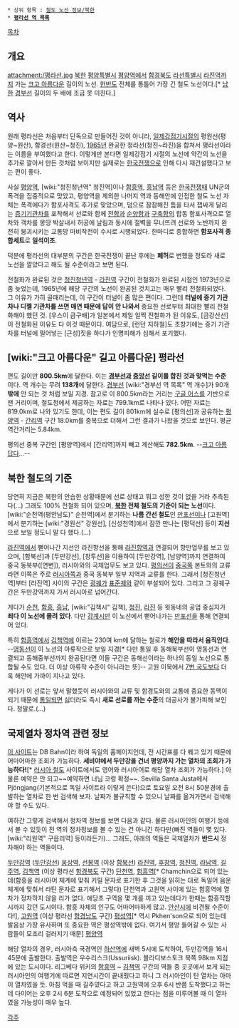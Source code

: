  * 상위 항목 : [[철도 노선 정보/북한]]
 * '''[[평라선 역 목록]]'''

{{{+1 平羅線 / Pyongra Line }}}

[[목차]]

== 개요 ==
attachment:/평라선.jpg
[[북한]] [[평양]]특별시 [[평양역]]에서 [[함경북도]] [[라선특별시]] [[라진역]]까지 가는 [[크고 아름다운]] 길이의 노선. [[한반도]] 전체를 통틀어 가장 긴 철도 노선이다.[* [[남한]] [[경부선]] 길이의 두 배에 조금 못 미친다.]

== 역사 ==
원래 평라선은 처음부터 단독으로 만들어진 것이 아니라, [[일제강점기]]시절의 평원선(평양~원산), 함경선(원산~청진), [[1965년]] 완공한 청라선(청진~라진)을 합쳐서 평라선이라는 이름을 부여했다고 한다. 이렇게만 본다면 일제강점기 시절의 노선에 약간의 노선을 추가로 깔아서 만든 것처럼 보이지만 실제로는 [[한국전쟁]]으로 인해 다시 재건설했다고 보는 편이 좋다.

사실 [[평양역]], [wiki:"청진청년역" 청진역]이나 [[함흥역]], [[흥남역]] 등은 [[한국전쟁]]때 UN군의 폭격을 집중적으로 맞았고, 평양역을 제외한 나머지 역과 동해안에 인접한 철도 노선 자체는 폭격에다가 함포사격도 추가로 맞았으며, 덤으로 잠잠해진 틈을 타서 잽싸게 달리는 [[증기기관차]]를 포착해서 선로와 함께 [[전함]]과 [[순양함]]과 [[구축함]]의 합동 함포사격으로 열차와 객차를 몽땅 박살내서 허공에 날림과 동시에 절벽을 무너뜨려 선로와 노반까지 완전히 붕괴시키는 교통망 마비작전이 수시로 시행되었다. 한마디로 종합하면 '''함포사격 종합세트'''로 '''일석이조'''.

덕분에 평라선의 대부분의 구간은 한국전쟁이 끝난 후에는 '''폐허'''로 변했을 정도라 새로 노선을 깔았다고 해도 될 수준이라고 보면 된다.

전철화가 완료된 것은 [[청진청년역]] - [[라진역]] 구간이 전철화가 완료된 시점인 1973년으로 좀 늦었는데, 1965년에 해당 구간의 노선이 완공된 것치고는 매우 빨리 전철화되었다. 그 이유가 가히 골때리는데, 이 구간이 터널이 좀 많은 편이다. 그런데 '''터널에 증기 기관차나 디젤 기관차를 쓰면 매연 때문에 답이 안 나와서''' 중요한 선로부터 최대한 빨리 전철화해야 했던 것. [우스이 급구배]가 일본에서 제일 일찍 전철화가 된 이유도, [금강산선]이 전철화된 이유도 다 이것 때문이다. 여담으로, [런던 지하철]도 초창기에는 증기 기관차를 터널에 밀어넣는 [근성]짓을 하다가 인명피해가 심해서 포기했다.

== [wiki:"크고 아름다운" 길고 아름다운] 평라선 ==
편도 길이만 '''800.5km'''에 달한다. 이는 '''[[경부선]]과 [[중앙선]] 길이를 합친 것과 맞먹는 수준'''이다. 역 개수는 무려 '''138개'''에 달한다. [[경부선]] [wiki:"경부선 역 목록" 역 개수]가 90개 '''밖에''' 안 되는 것 처럼 보일 지경. 
참고로 이 800.5km라는 거리는 [[구글 어스]]를 기반으로 잰 거리이며, 철도청에서 제공하는 자료는 799.1km로 나타나 있다. 어떤 자료는 819.0km로 나와 있기도 한데, 이는 편도 길이 801km에 실수로 [평의선]과 공유하는 [[평양역]] - [[간리역]] 구간 18.0km를 중복으로 더해서 그런 결과가 나왔을 것으로 보인다. 평균 역간거리는 5.84km.

평의선 중복 구간인 [평양역]에서 [간리역]까지 빼고 계산해도 '''782.5km'''. --[[크고 아름답다]]...-- 

== 북한 철도의 '''기준''' ==
당연히 지금은 북한의 안습한 상황때문에 선로 상태고 뭐고 성한 것이 없을 거라 추측된다(...) 그래도 100% 전철화 되어 있으며, '''[[북한]] 전체 철도의 기준이 되는 노선'''이다. [wiki:"순천역(평안남도)" 순천역]에서 분기하는 '''나름 간선 철도'''인 [[만포선]]이나 [고원역]에서 분기하는 [wiki:"경원선" 강원선], [신성천역]에서 잠깐 만나는 [평덕선] 등이 '''지선'''으로 보일 정도니 말 다 했다.(...)

[[라진역]]에서 뻗어나간 지선인 라진항선을 통해 [[라진항역]]과 연결되어 항만업무를 보고 있으며, [함북선]과 [두만강선], [창투선]을 이용하여 [두만강역], [남양역]까지 연결하여 중국 동북부([연변]), 러시아와의 국제업무도 보고 있다. [[평의선]]이 [[중국]]쪽 본토와의 교류라면 이쪽은 주로 [[러시아]]쪽과 중국 동북부 일부 지역과 교류를 한다. 그래서 [청진청년역]부터 [라진역] 사이의 구간은 [[광궤]]가 [[표준궤]]와 같이 부설되어 있다. 그리고 그 광궤구간은 두만강역까지 가서 러시아로 넘어간다. 

게다가 [[순천]], [[함흥]], [[흥남]], [wiki:"김책시" 김책], [[청진]], [[라진]] 등 윗동네의 공업 중심지가 '''죄다 이 노선에 몰려 있다'''. 다만 [[강계]]시만 이 노선에서 뻗어나가는 [[만포선]]을 통해 연결되어 있다.

특히 [[함흥역]]에서 [[김책역]]에 이르는 230여 km에 달하는 철로가 '''해안을 따라서 움직인다'''. --[[영동선]]이 이 노선의 아류작으로 보일 지경[* 다만 통일 후 동해북부선이 영동선과 연결되고 동해중부선까지 완공된다면 이들 구간은 동해선이라는 하나의 동일 노선으로 통합될 수도 있다. 더 이상 아류작 수준이 아니라는 뜻]-- 고원 이북에서 [[7번 국도]]보다 더욱 해안에 가까이 지나고 있다.

게다가 이 선로는 앞서 말했듯이 러시아와의 교류 및 함경도와의 교통에 중요한 동맥이 되기 때문에 [[통일]]되면 싫더라도 즉시 '''새로 선로를 까는 수준'''의 대공사가 불가피해 보인다. 정말로.(...)

== 국제열차 정차역 관련 정보 ==
[http://reiseauskunft.bahn.de/bin/query.exe/en 이 사이트]는 DB Bahn이라 하여 독일의 홈페이지인데, 전 시간표를 다 꿰고 있기 때문에 어마어마한 조회가 가능하다. '''세비야에서 두만강을 건너 평양까지 가는 열차의 조회가 가능하다!'''[* [[러시아 철도]] 사이트에서도 영어와 러시아어로 해당 열차 조회가 가능하다.] 아 물론 예약은 안 되고~~예약하면 너님 코렁 확정~~. Sevilla Santa Justa에서 Pjöngjang(기본적으로 독일 사이트라 이렇게 쓴다)으로 토요일 오전 8시 50분경에 출발하는 열차로 한 번 검색해 보자. 날짜가 불규칙할 수 있으니 날짜를 옮겨가면서 검색해야 할 수도 있다.

여하간 그렇게 검색해서 정차역 정보를 보면 다음과 같다. 물론 러시아인의 여행기 등에서 볼 수 있듯이 전 역의 정차정보를 볼 수 있는 건 아니긴 하다만(빠진 역들이 몇 있다. [wiki:"리원역" 구읍리역] 등이라든가)... 그래도, 아래의 역들은 국제열차가 '''반드시''' 정차해야 하는 역들이다.

[[두만강역]] ([[두만강선]])
[[웅상역]], [[선봉역]] (이상 [[함북선]])
[[라진역]], [[후창역]], [[청진역]], [[라남역]], [[길주역]], [[김책역]] (이상 평라선 [[함경북도]] 구간)
[[단천역]], [[함흥역]][* Chamchin으로 되어 있는데(함흥을 러시아어 체계에 맞춰 키릴 문자로 표기한 후 그것을 읽히는 대로 독일어 음운체계에 맞춰서 라틴 문자로 표기해서 그렇다) 단천역과 고원역 사이에 있는 함흥역에 열차가 정차하지 않을 리가 없다. 애당초 구역을 몇 개를 끼고 있는데다가 한때는 함흥직할시까지 갔던 도시이다. 함흥 자체의 인구도 어마어마하게 많고. [[안산시]]에 비견될 수준이다!], [[고원역]] (이상 평라선 [[함경남도]] 구간)
[[평성역]][* 역시 Pkhen'son으로 되어 있는데 발음상 가장 유사하며 또 중요한 역은 평성역밖에 없다. 여기서 평양 들어갈 수 있는 사람들이 모조리 걸러지기 때문]
[[평양역]]

해당 열차의 경우, 러시아측 국경역인 [[하산역]]에 새벽 5시에 도착하여, 두만강역을 16시 45분에 출발한다. 출발역은 우수리스크(Ussuriisk). 블라디보스토크 북쪽 98km 지점에 있는 도시이다. 리그베다 위키의 [[함흥역]] ~ [[김책역]] 구간의 역들 중 곳곳에서 보게 되는 러시아인의 여행기에 따르면 지연시간이 끝내줬다고 하니 그 러시아인이 탄 열차는 아마 이 열차였을 듯. 아침 먹을 때 길주였다고 하고 고원역에 오후 6시 반쯤 도착했다고 하는데 다이어는 오후 2시 6분 도착으로 예정되어 있었고 한다는 점을 미루어볼 때 이 열차였을 가능성이 매우 높다.

[[각주]]
